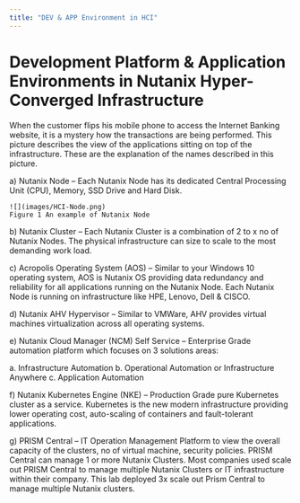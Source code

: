 ```yaml
---
title: "DEV & APP Environment in HCI"
---
```


# Development Platform & Application Environments in Nutanix Hyper-Converged Infrastructure

When the customer flips his mobile phone to access the Internet Banking website, it is a mystery how the transactions are being performed.    This picture describes the view of the applications sitting on top of the infrastructure.  These are the explanation of the names described in this picture.

a)	Nutanix Node – Each Nutanix Node has its dedicated Central Processing Unit (CPU), Memory, SSD Drive and Hard Disk.  

    ![](images/HCI-Node.png)
    Figure 1 An example of Nutanix Node

b)	Nutanix Cluster – Each Nutanix Cluster is a combination of 2 to x no of Nutanix Nodes.  The physical infrastructure can size to scale to the most demanding work load.

c)	Acropolis Operating System (AOS) – Similar to your Windows 10 operating system, AOS is Nutanix OS providing data redundancy and reliability for all applications running on the Nutanix Node.  Each Nutanix Node is running on infrastructure like HPE, Lenovo, Dell & CISCO.

d)	Nutanix AHV Hypervisor – Similar to VMWare, AHV provides virtual machines virtualization across all operating systems.

e)	Nutanix Cloud Manager (NCM) Self Service – Enterprise Grade automation platform which focuses on 3 solutions areas:

a.	Infrastructure Automation 
b.	Operational Automation or Infrastructure Anywhere
c.	Application Automation

f)	Nutanix Kubernetes Engine (NKE) – Production Grade pure Kubernetes cluster as a service.  Kubernetes is the new modern infrastructure providing lower operating cost, auto-scaling of containers and fault-tolerant applications.

g)	PRISM Central – IT Operation Management Platform to view the overall capacity of the clusters, no of virtual machine, security policies.  PRISM Central can manage 1 or more Nutanix Clusters.  Most companies used scale out PRISM Central to manage multiple Nutanix Clusters or IT infrastructure within their company.  This lab deployed 3x scale out Prism Central to manage multiple Nutanix clusters.



